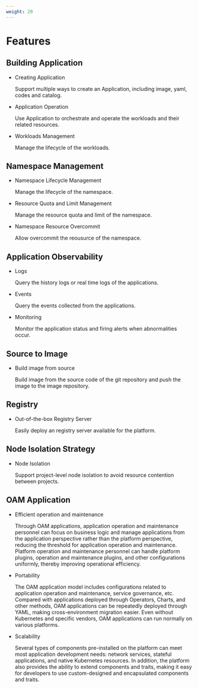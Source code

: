 ```yaml
---
weight: 20
---
```


# Features

## Building Application

- Creating Application

  Support multiple ways to create an Application, including image, yaml, codes and catalog.

- Application Operation

  Use Application to orchestrate and operate the workloads and their related resources.

- Workloads Management

  Manage the lifecycle of the workloads.

## Namespace Management

- Namespace Lifecycle Management

  Manage the lifecycle of the namespace.

- Resource Quota and Limit Management

  Manage the resource quota and limit of the namespace.

- Namespace Resource Overcommit

  Allow overcommit the reousurce of the namespace.

## Application Observability

- Logs

  Query the history logs or real time logs of the applications.

- Events

  Query the events collected from the applications.

- Monitoring

  Monitor the application status and firing alerts when abnormalities occur.

## Source to Image

- Build image from source

  Build image from the source code of the git repository and push the image to the image repository.

## Registry

- Out-of-the-box Registry Server

  Easily deploy an registry server available for the platform.

## Node Isolation Strategy

- Node Isolation

  Support project-level node isolation to avoid resource contention between projects.
  
## OAM Application

- Efficient operation and maintenance

  Through OAM applications, application operation and maintenance personnel can focus on business logic and manage applications from the application perspective rather than the platform perspective, reducing the threshold for application operation and maintenance. Platform operation and maintenance personnel can handle platform plugins, operation and maintenance plugins, and other configurations uniformly, thereby improving operational efficiency.

- Portability

  The OAM application model includes configurations related to application operation and maintenance, service governance, etc. Compared with applications deployed through Operators, Charts, and other methods, OAM applications can be repeatedly deployed through YAML, making cross-environment migration easier. Even without Kubernetes and specific vendors, OAM applications can run normally on various platforms.

- Scalability

  Several types of components pre-installed on the platform can meet most application development needs: network services, stateful applications, and native Kubernetes resources. In addition, the platform also provides the ability to extend components and traits, making it easy for developers to use custom-designed and encapsulated components and traits.


